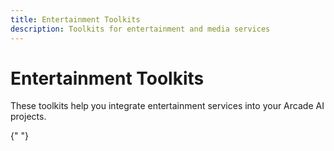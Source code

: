 ```yaml
---
title: Entertainment Toolkits
description: Toolkits for entertainment and media services
---
```



# Entertainment Toolkits

These toolkits help you integrate entertainment services into your Arcade AI projects.

<div className={styles.toolGrid}>
  <ToolCard
    name="Spotify"
    image="spotify"
    summary="Search and play music on Spotify"
    link="/integrations/toolkits/entertainment/spotify"
    category="Toolkit"
  />
</div>{" "}
